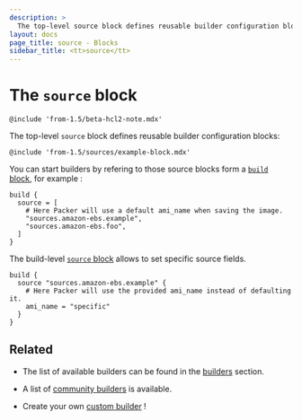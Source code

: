```yaml
---
description: >
  The top-level source block defines reusable builder configuration blocks
layout: docs
page_title: source - Blocks
sidebar_title: <tt>source</tt>
---
```


# The `source` block

`@include 'from-1.5/beta-hcl2-note.mdx'`

The top-level `source` block defines reusable builder configuration blocks:

`@include 'from-1.5/sources/example-block.mdx'`

You can start builders by refering to those source blocks form a [`build`
block](/docs/from-1.5/blocks/build), for example :

```hcl
build {
  source = [
    # Here Packer will use a default ami_name when saving the image.
    "sources.amazon-ebs.example",
    "sources.amazon-ebs.foo",
  ]
}
```

The build-level [`source` block](/docs/from-1.5/blocks/build/source) allows to 
set specific source fields.

```hcl
build {
  source "sources.amazon-ebs.example" {
    # Here Packer will use the provided ami_name instead of defaulting it.
    ami_name = "specific"
  }
}
```

## Related

* The list of available builders can be found in the [builders](/docs/builders)
  section.

* A list of [community
  builders](/community-tools#community-builders) is available.

* Create your own [custom builder](/docs/extending/custom-builders) !
